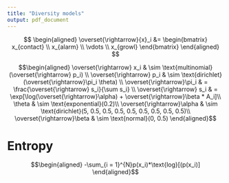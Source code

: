 ```yaml
---
title: "Diversity models"
output: pdf_document
---
```



$$
\begin{aligned}
    \overset{\rightarrow}{x}_i &= \begin{bmatrix}
           x_{contact} \\
           x_{alarm} \\
           \vdots \\
           x_{growl}
         \end{bmatrix}
  \end{aligned}
$$

$$\begin{aligned}
\overset{\rightarrow} x_i  & \sim \text{multinomial}(\overset{\rightarrow} p_i) \\
\overset{\rightarrow} p_i & \sim \text{dirichlet}(\overset{\rightarrow}\pi_i \theta) \\
\overset{\rightarrow}\pi_i & = \frac{\overset{\rightarrow} s_i}{\sum s_i} \\
\overset{\rightarrow} s_i & = \exp[\log(\overset{\rightarrow}\alpha) + \overset{\rightarrow}\beta * A_i]\\
\theta & \sim \text{exponential}(0.2)\\
\overset{\rightarrow}\alpha & \sim \text{dirichlet}(5, 0.5, 0.5, 0.5, 0.5, 0.5, 0.5, 0.5, 0.5)\\
\overset{\rightarrow}\beta & \sim \text{normal}(0, 0.5)
\end{aligned}$$


# Entropy

$$\begin{aligned}
-\sum_{i = 1}^{N}p(x_i)*\text{log}[(p(x_i)]
\end{aligned}$$



